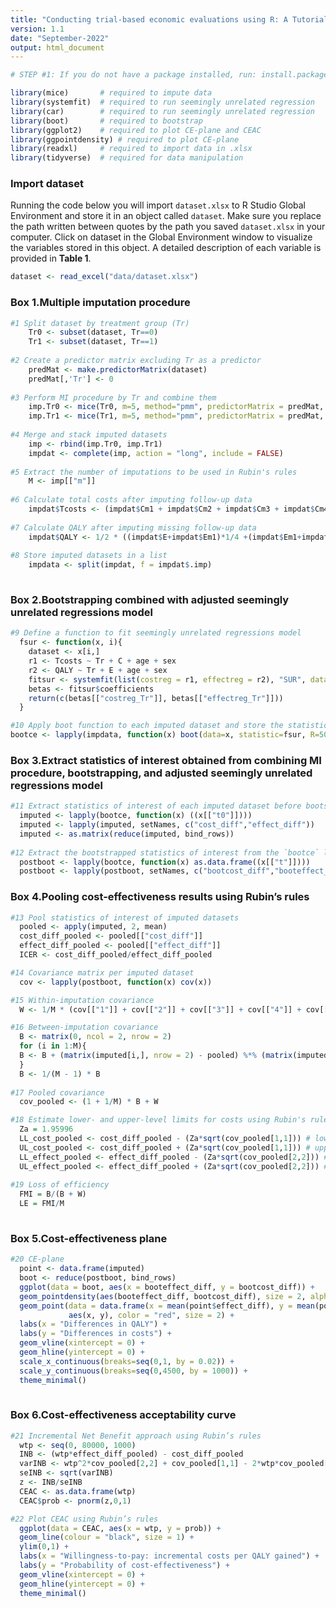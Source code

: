 ```yaml
---
title: "Conducting trial-based economic evaluations using R: A Tutorial "
version: 1.1
date: "September-2022"
output: html_document
---
```

```r
# STEP #1: If you do not have a package installed, run: install.packages("packagename")

library(mice)       # required to impute data
library(systemfit)  # required to run seemingly unrelated regression
library(car)        # required to run seemingly unrelated regression
library(boot)       # required to bootstrap
library(ggplot2)    # required to plot CE-plane and CEAC
library(ggpointdensity) # required to plot CE-plane
library(readxl)     # required to import data in .xlsx
library(tidyverse)  # required for data manipulation

```

### Import dataset
Running the code below you will import `dataset.xlsx` to R Studio Global Environment and store it in an object called `dataset`. 
Make sure you replace the path written between quotes by the path you saved `dataset.xlsx` in your computer.
Click on dataset in the Global Environment window to visualize the variables stored in this object. A detailed description of each variable is provided in **Table 1**. 
```r
dataset <- read_excel("data/dataset.xlsx")
```

### Box 1.Multiple imputation procedure
```r

#1 Split dataset by treatment group (Tr)
    Tr0 <- subset(dataset, Tr==0)
    Tr1 <- subset(dataset, Tr==1)
    
#2 Create a predictor matrix excluding Tr as a predictor
    predMat <- make.predictorMatrix(dataset)
    predMat[,'Tr'] <- 0
    
#3 Perform MI procedure by Tr and combine them
    imp.Tr0 <- mice(Tr0, m=5, method="pmm", predictorMatrix = predMat, seed = 1234, printFlag = FALSE)
    imp.Tr1 <- mice(Tr1, m=5, method="pmm", predictorMatrix = predMat, seed = 1234, printFlag = FALSE)
    
#4 Merge and stack imputed datasets 
    imp <- rbind(imp.Tr0, imp.Tr1)
    impdat <- complete(imp, action = "long", include = FALSE)
    
#5 Extract the number of imputations to be used in Rubin's rules
    M <- imp[["m"]]
    
#6 Calculate total costs after imputing follow-up data
    impdat$Tcosts <- (impdat$Cm1 + impdat$Cm2 + impdat$Cm3 + impdat$Cm4)
    
#7 Calculate QALY after imputing missing follow-up data
    impdat$QALY <- 1/2 * ((impdat$E+impdat$Em1)*1/4 +(impdat$Em1+impdat$Em2)*1/4+(impdat$Em2+impdat$Em3)*1/4+(impdat$Em3+impdat$Em4)*1/4)
    
#8 Store imputed datasets in a list
    impdata <- split(impdat, f = impdat$.imp)
    
```


### Box 2.Bootstrapping combined with adjusted seemingly unrelated regressions model
```r

#9 Define a function to fit seemingly unrelated regressions model
  fsur <- function(x, i){
    dataset <- x[i,]
    r1 <- Tcosts ~ Tr + C + age + sex
    r2 <- QALY ~ Tr + E + age + sex
    fitsur <- systemfit(list(costreg = r1, effectreg = r2), "SUR", data=dataset)
    betas <- fitsur$coefficients
    return(c(betas[["costreg_Tr"]], betas[["effectreg_Tr"]]))
  }

#10 Apply boot function to each imputed dataset and store the statistics of interest in the `bootce` list
bootce <- lapply(impdata, function(x) boot(data=x, statistic=fsur, R=5000))

```

### Box 3.Extract statistics of interest obtained from combining MI procedure, bootstrapping, and adjusted seemingly unrelated regressions model
```r

#11 Extract statistics of interest of each imputed dataset before bootstrapping from the `bootce` list
  imputed <- lapply(bootce, function(x) ((x[["t0"]])))
  imputed <- lapply(imputed, setNames, c("cost_diff","effect_diff"))
  imputed <- as.matrix(reduce(imputed, bind_rows))
 
#12 Extract the bootstrapped statistics of interest from the `bootce` list
  postboot <- lapply(bootce, function(x) as.data.frame((x[["t"]])))
  postboot <- lapply(postboot, setNames, c("bootcost_diff","booteffect_diff"))

```


### Box 4.Pooling cost-effectiveness results using Rubin’s rules
```r

#13 Pool statistics of interest of imputed datasets
  pooled <- apply(imputed, 2, mean)
  cost_diff_pooled <- pooled[["cost_diff"]]
  effect_diff_pooled <- pooled[["effect_diff"]]
  ICER <- cost_diff_pooled/effect_diff_pooled

#14 Covariance matrix per imputed dataset
  cov <- lapply(postboot, function(x) cov(x))

#15 Within-imputation covariance
  W <- 1/M * (cov[["1"]] + cov[["2"]] + cov[["3"]] + cov[["4"]] + cov[["5"]])

#16 Between-imputation covariance
  B <- matrix(0, ncol = 2, nrow = 2)
  for (i in 1:M){
  B <- B + (matrix(imputed[i,], nrow = 2) - pooled) %*% (matrix(imputed[i,], nrow = 1) - pooled)
  }
  B <- 1/(M - 1) * B
  
#17 Pooled covariance
  cov_pooled <- (1 + 1/M) * B + W

#18 Estimate lower- and upper-level limits for costs using Rubin's rules
  Za = 1.95996  
  LL_cost_pooled <- cost_diff_pooled - (Za*sqrt(cov_pooled[1,1])) # lower-limit of the 95% CI for costs
  UL_cost_pooled <- cost_diff_pooled + (Za*sqrt(cov_pooled[1,1])) # upper-limit of the 95% CI for costs
  LL_effect_pooled <- effect_diff_pooled - (Za*sqrt(cov_pooled[2,2])) # lower-limit of the 95% CI for QALY
  UL_effect_pooled <- effect_diff_pooled + (Za*sqrt(cov_pooled[2,2])) # upper-limit of the 95% CI for QALY
  
#19 Loss of efficiency
  FMI = B/(B + W)
  LE = FMI/M
  
```

### Box 5.Cost-effectiveness plane
```r

#20 CE-plane
  point <- data.frame(imputed)
  boot <- reduce(postboot, bind_rows)
  ggplot(data = boot, aes(x = booteffect_diff, y = bootcost_diff)) + 
  geom_pointdensity(aes(booteffect_diff, bootcost_diff), size = 2, alpha = 0.75, show.legend = FALSE, adjust = 0.05) +
  geom_point(data = data.frame(x = mean(point$effect_diff), y = mean(point$cost_diff)), 
             aes(x, y), color = "red", size = 2) +
  labs(x = "Differences in QALY") +
  labs(y = "Differences in costs") +
  geom_vline(xintercept = 0) +
  geom_hline(yintercept = 0) +
  scale_x_continuous(breaks=seq(0,1, by = 0.02)) +
  scale_y_continuous(breaks=seq(0,4500, by = 1000)) +
  theme_minimal()
  
```

### Box 6.Cost-effectiveness acceptability curve
```r

#21 Incremental Net Benefit approach using Rubin’s rules
  wtp <- seq(0, 80000, 1000)
  INB <- (wtp*effect_diff_pooled) - cost_diff_pooled
  varINB <- wtp^2*cov_pooled[2,2] + cov_pooled[1,1] - 2*wtp*cov_pooled[1,2]
  seINB <- sqrt(varINB)
  z <- INB/seINB
  CEAC <- as.data.frame(wtp)
  CEAC$prob <- pnorm(z,0,1)

#22 Plot CEAC using Rubin’s rules
  ggplot(data = CEAC, aes(x = wtp, y = prob)) +
  geom_line(colour = "black", size = 1) +
  ylim(0,1) +
  labs(x = "Willingness-to-pay: incremental costs per QALY gained") +
  labs(y = "Probability of cost-effectiveness") +
  geom_vline(xintercept = 0) +
  geom_hline(yintercept = 0) +
  theme_minimal()
```